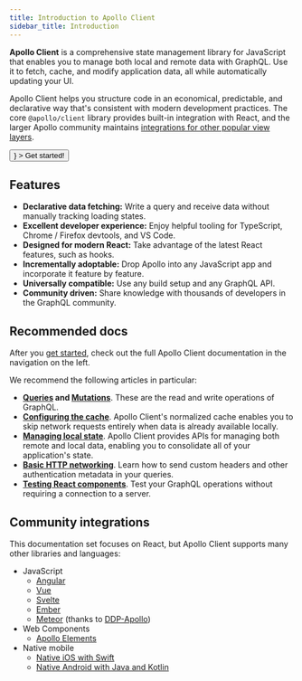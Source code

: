 ```yaml
---
title: Introduction to Apollo Client
sidebar_title: Introduction
---
```



**Apollo Client** is a comprehensive state management library for JavaScript that enables you to manage both local and remote data with GraphQL. Use it to fetch, cache, and modify application data, all while automatically updating your UI.

Apollo Client helps you structure code in an economical, predictable, and declarative way that's consistent with modern development practices. The core `@apollo/client` library provides built-in integration with React, and the larger Apollo community maintains [integrations for other popular view layers](#community-integrations).

<p>
  <Button
    size="large"
    color={colors.primary}
    as={<Link to="/get-started/" />}
  >
    Get started!
  </Button>
</p>

## Features

- **Declarative data fetching:** Write a query and receive data without manually tracking loading states.
- **Excellent developer experience:** Enjoy helpful tooling for TypeScript, Chrome / Firefox devtools, and VS Code.
- **Designed for modern React:** Take advantage of the latest React features, such as hooks.
- **Incrementally adoptable:** Drop Apollo into any JavaScript app and incorporate it feature by feature.
- **Universally compatible:** Use any build setup and any GraphQL API.
- **Community driven:** Share knowledge with thousands of developers in the GraphQL community.

## Recommended docs

After you [get started](./get-started/), check out the full Apollo Client documentation in the navigation on the left.

We recommend the following articles in particular:

* **[Queries](./data/queries/) and [Mutations](./data/mutations/)**. These are the read and write operations of GraphQL.
* [**Configuring the cache**](./caching/cache-configuration). Apollo Client's normalized cache enables you to skip network requests entirely when data is already available locally.
* [**Managing local state**](./local-state/local-state-management/). Apollo Client provides APIs for managing both remote and local data, enabling you to consolidate all of your application's state.
* [**Basic HTTP networking**](./networking/basic-http-networking/). Learn how to send custom headers and other authentication metadata in your queries.
* [**Testing React components**](./development-testing/testing/). Test your GraphQL operations without requiring a connection to a server.

## Community integrations

This documentation set focuses on React, but Apollo Client supports many other libraries and languages:

- JavaScript
  - [Angular](https://apollo-angular.com)
  - [Vue](integrations/integrations/#vue)
  - [Svelte](integrations/integrations/#svelte)
  - [Ember](integrations/integrations/#ember)
  - [Meteor](https://www.meteor.com) (thanks to [DDP-Apollo](https://github.com/Swydo/ddp-apollo))
- Web Components
  - [Apollo Elements](integrations/integrations/#web-components)
- Native mobile
  - [Native iOS with Swift](https://www.apollographql.com/docs/ios)
  - [Native Android with Java and Kotlin](https://www.apollographql.com/docs/android)
